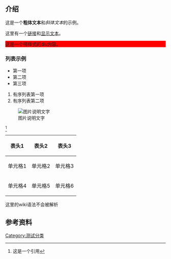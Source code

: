 {{Infobox
|title = 测试页面
|image = example.png
|caption = 示例图片
}}

== 介绍 ==

这是一个'''粗体文本'''和''斜体文本''的示例。

这里有一个[[链接]]和[[页面名称|显示文本]]。

<div class="custom-style" style="background: red;">
这是一个带样式的div内容。
</div>

=== 列表示例 ===

* 第一项
* 第二项
* 第三项

# 有序列表第一项
# 有序列表第二项

[[File:Example.jpg|thumb|图片说明文字]]

<ref>这是一个引用</ref>

{| class="wikitable"
! 表头1 !! 表头2 !! 表头3
|-
| 单元格1 || 单元格2 || 单元格3
|-
| 单元格4 || 单元格5 || 单元格6
|}

[[Category:测试分类]]

<nowiki>这里的wiki语法不会被解析</nowiki>

== 参考资料 ==
<references />

